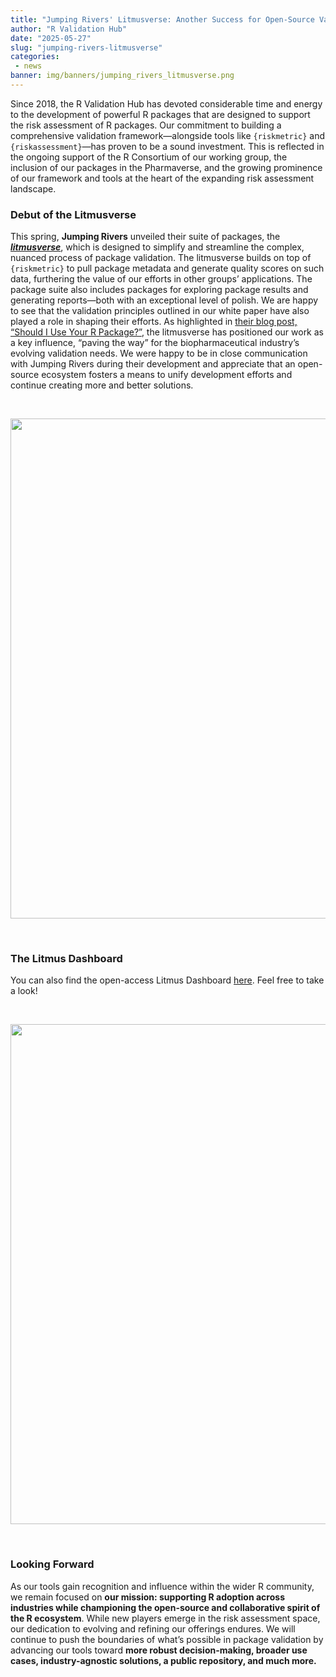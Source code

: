```yaml
---
title: "Jumping Rivers' Litmusverse: Another Success for Open-Source Validation"
author: "R Validation Hub"
date: "2025-05-27"
slug: "jumping-rivers-litmusverse"
categories: 
 - news
banner: img/banners/jumping_rivers_litmusverse.png
---
```


Since 2018, the R Validation Hub has devoted considerable time and energy to the development of powerful R packages that are designed to support the risk assessment of R packages. Our commitment to building a comprehensive validation framework—alongside tools like `{riskmetric}` and `{riskassessment}`—has proven to be a sound investment. This is reflected in the ongoing support of the R Consortium of our working group, the inclusion of our packages in the Pharmaverse, and the growing prominence of our framework and tools at the heart of the expanding risk assessment landscape. <br>

### Debut of the Litmusverse

This spring, **Jumping Rivers** unveiled their suite of packages, the [***litmusverse***](https://www.jumpingrivers.com/litmus/), which is designed to simplify and streamline the complex, nuanced process of package validation. The litmusverse builds on top of `{riskmetric}` to pull package metadata and generate quality scores on such data, furthering the value of our efforts in other groups’ applications. The package suite also includes packages for exploring package results and generating reports—both with an exceptional level of polish. We are happy to see that the validation principles outlined in our white paper have also played a role in shaping their efforts. As highlighted in [their blog post, "Should I Use Your R Package?"](https://www.jumpingrivers.com/blog/should-i-use-your-r-pkg/), the litmusverse has positioned our work as a key influence, "paving the way" for the biopharmaceutical industry’s evolving validation needs. We were happy to be in close communication with Jumping Rivers during their development and appreciate that an open-source ecosystem fosters a means to unify development efforts and continue creating more and better solutions.

<br>

![](/blog/2025-05-27-jumping-rivers-litmusverse/welcome-to-the-litmusverse.png){width="800"}

<br>

### The Litmus Dashboard

You can also find the open-access Litmus Dashboard [here](https://litmus-dashboard.jmpr.io/). Feel free to take a look!

<br>

![](/blog/2025-05-27-jumping-rivers-litmusverse/litmus_dashboard.png){width="800"}

<br>

### Looking Forward

As our tools gain recognition and influence within the wider R community, we remain focused on **our mission: supporting R adoption across industries while championing the open-source and collaborative spirit of the R ecosystem**. While new players emerge in the risk assessment space, our dedication to evolving and refining our offerings endures. We will continue to push the boundaries of what’s possible in package validation by advancing our tools toward **more robust decision-making, broader use cases, industry-agnostic solutions, a public repository, and much more.**
